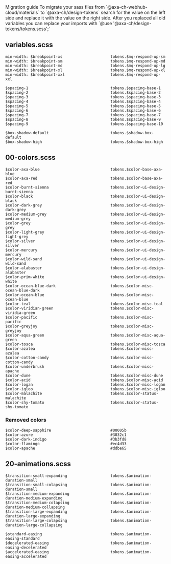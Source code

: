 
<Meta title='Migration' />


<Unstyled>
  <Heading as='h1'>Migration guide</Heading>

  <Text as='div'>
  To migrate your sass files from `@axa-ch-webhub-cloud/materials` to `@axa-ch/design-tokens` search for the value on the left side and replace it with the value on the right side. After you replaced all old variables you can replace your imports with `@use '@axa-ch/design-tokens/tokens.scss';`
  </Text>

## variables.scss

```
min-width: $breakpoint-xs                     tokens.$mq-respond-up-sm
min-width: $breakpoint-sm                     tokens.$mq-respond-up-md
min-width: $breakpoint-md                     tokens.$mq-respond-up-lg
min-width: $breakpoint-xl                     tokens.$mq-respond-up-xl
min-width: $breakpoint-xxl                    tokens.$mq-respond-up-xxl

$spacing-1                                    tokens.$spacing-base-1
$spacing-2                                    tokens.$spacing-base-2
$spacing-3                                    tokens.$spacing-base-3
$spacing-4                                    tokens.$spacing-base-4
$spacing-5                                    tokens.$spacing-base-5
$spacing-6                                    tokens.$spacing-base-6
$spacing-7                                    tokens.$spacing-base-7
$spacing-8                                    tokens.$spacing-base-9
$spacing-9                                    tokens.$spacing-base-10

$box-shadow-default                           tokens.$shadow-box-default
$box-shadow-high                              tokens.$shadow-box-high
```

## 00-colors.scss

```
$color-axa-blue                               tokens.$color-base-axa-blue
$color-axa-red                                tokens.$color-base-axa-red
$color-burnt-sienna                           tokens.$color-ui-design-burnt-sienna
$color-black                                  tokens.$color-ui-design-black
$color-dark-grey                              tokens.$color-ui-design-dark-grey
$color-medium-grey                            tokens.$color-ui-design-medium-grey
$color-grey                                   tokens.$color-ui-design-grey
$color-light-grey                             tokens.$color-ui-design-light-grey
$color-silver                                 tokens.$color-ui-design-silver
$color-mercury                                tokens.$color-ui-design-mercury
$color-wild-sand                              tokens.$color-ui-design-wild-sand
$color-alabaster                              tokens.$color-ui-design-alabaster
$color-prim-white                             tokens.$color-ui-design-white
$color-ocean-blue-dark                        tokens.$color-misc-ocean-blue-dark
$color-ocean-blue                             tokens.$color-misc-ocean-blue
$color-teal                                   tokens.$color-misc-teal
$color-viridian-green                         tokens.$color-misc-viridia-green
$color-pacific                                tokens.$color-misc-pacific
$color-greyjoy                                tokens.$color-misc-greyjoy
$color-aqua-green                             tokens.$color-misc-aqua-green
$color-tosca                                  tokens.$color-misc-tosca
$color-azalea                                 tokens.$color-misc-azalea
$color-cotton-candy                           tokens.$color-misc-cotton-candy
$color-underbrush                             tokens.$color-misc-apache
$color-dune                                   tokens.$color-misc-dune
$color-acid                                   tokens.$color-misc-acid
$color-logan                                  tokens.$color-misc-logan
$color-igloo                                  tokens.$color-misc-igloo
$color-malachite                              tokens.$color-status-malachite
$color-shy-tomato                             tokens.$color-status-shy-tomato
```

### Removed colors

```
$color-deep-sapphire                          #00005b
$color-azure                                  #3032c1
$color-dark-indigo                            #3b3fd8
$color-flamingo                               #ec4d33
$color-apache                                 #ddbe65
```

## 20-animations.scss

```
$transition-small-expanding                   tokens.$animation-duration-small
$transition-small-colapsing                   tokens.$animation-duration-small
$transition-medium-expanding                  tokens.$animation-duration-medium-expanding
$transition-medium-colapsing                  tokens.$animation-duration-medium-collapsing
$transition-large-expanding                   tokens.$animation-duration-large-expanding
$transition-large-colapsing                   tokens.$animation-duration-large-collapsing

$standard-easing                              tokens.$animation-easing-standard
$decelerated-easing                           tokens.$animation-easing-decelerated
$accelerated-easing                           tokens.$animation-easing-accelerated
```

</Unstyled>
